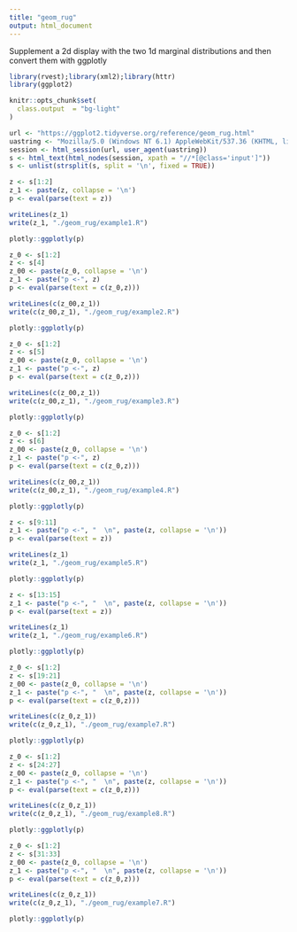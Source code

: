 ```yaml
---
title: "geom_rug"
output: html_document
---
```


Supplement a 2d display with the two 1d marginal distributions and then convert them with ggplotly

```r
library(rvest);library(xml2);library(httr)
library(ggplot2)

knitr::opts_chunk$set(
  class.output  = "bg-light"
)
```

```r
url <- "https://ggplot2.tidyverse.org/reference/geom_rug.html"
uastring <- "Mozilla/5.0 (Windows NT 6.1) AppleWebKit/537.36 (KHTML, like Gecko) Chrome/88.0.4324.190 Safari/537.36"
session <- html_session(url, user_agent(uastring))
s <- html_text(html_nodes(session, xpath = "//*[@class='input']"))
s <- unlist(strsplit(s, split = '\n', fixed = TRUE))
```

```r
z <- s[1:2]
z_1 <- paste(z, collapse = '\n')
p <- eval(parse(text = z))
```

```r
writeLines(z_1)
write(z_1, "./geom_rug/example1.R")
```

```r
plotly::ggplotly(p)
```

```r
z_0 <- s[1:2]
z <- s[4]
z_00 <- paste(z_0, collapse = '\n')
z_1 <- paste("p <-", z)
p <- eval(parse(text = c(z_0,z)))
```

```r
writeLines(c(z_00,z_1))
write(c(z_00,z_1), "./geom_rug/example2.R")
```

```r
plotly::ggplotly(p)
```

```r
z_0 <- s[1:2]
z <- s[5]
z_00 <- paste(z_0, collapse = '\n')
z_1 <- paste("p <-", z)
p <- eval(parse(text = c(z_0,z)))
```

```r
writeLines(c(z_00,z_1))
write(c(z_00,z_1), "./geom_rug/example3.R")
```

```r
plotly::ggplotly(p)
```

```r
z_0 <- s[1:2]
z <- s[6]
z_00 <- paste(z_0, collapse = '\n')
z_1 <- paste("p <-", z)
p <- eval(parse(text = c(z_0,z)))
```

```r
writeLines(c(z_00,z_1))
write(c(z_00,z_1), "./geom_rug/example4.R")
```

```r
plotly::ggplotly(p)
```

```r
z <- s[9:11]
z_1 <- paste("p <-", "  \n", paste(z, collapse = '\n'))
p <- eval(parse(text = z))
```

```r
writeLines(z_1)
write(z_1, "./geom_rug/example5.R")
```

```r
plotly::ggplotly(p)
```

```r
z <- s[13:15]
z_1 <- paste("p <-", "  \n", paste(z, collapse = '\n'))
p <- eval(parse(text = z))
```

```r
writeLines(z_1)
write(z_1, "./geom_rug/example6.R")
```

```r
plotly::ggplotly(p)
```

```r
z_0 <- s[1:2]
z <- s[19:21]
z_00 <- paste(z_0, collapse = '\n')
z_1 <- paste("p <-", "  \n", paste(z, collapse = '\n'))
p <- eval(parse(text = c(z_0,z)))
```

```r
writeLines(c(z_0,z_1))
write(c(z_0,z_1), "./geom_rug/example7.R")
```

```r
plotly::ggplotly(p)
```

```r
z_0 <- s[1:2]
z <- s[24:27]
z_00 <- paste(z_0, collapse = '\n')
z_1 <- paste("p <-", "  \n", paste(z, collapse = '\n'))
p <- eval(parse(text = c(z_0,z)))
```

```r
writeLines(c(z_0,z_1))
write(c(z_0,z_1), "./geom_rug/example8.R")
```

```r
plotly::ggplotly(p)
```

```r
z_0 <- s[1:2]
z <- s[31:33]
z_00 <- paste(z_0, collapse = '\n')
z_1 <- paste("p <-", "  \n", paste(z, collapse = '\n'))
p <- eval(parse(text = c(z_0,z)))
```

```r
writeLines(c(z_0,z_1))
write(c(z_0,z_1), "./geom_rug/example7.R")
```

```r
plotly::ggplotly(p)
```

